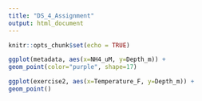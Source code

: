 ```yaml
---
title: "DS_4_Assignment"
output: html_document
---
```


```r
knitr::opts_chunk$set(echo = TRUE)
```

```r
ggplot(metadata, aes(x=NH4_uM, y=Depth_m)) +
geom_point(color="purple", shape=17)

ggplot(exercise2, aes(x=Temperature_F, y=Depth_m)) +
geom_point()
```


